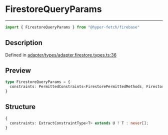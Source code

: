 

# FirestoreQueryParams

<div class="api-docs__separator" data-reactroot="">

---

</div><div class="api-docs__import" data-reactroot="">

```ts
import { FirestoreQueryParams } from "@hyper-fetch/firebase"
```

</div><div class="api-docs__section">

## Description

</div><div class="api-docs__description"><span class="api-docs__do-not-parse">



</span></div><p class="api-docs__definition">

Defined in [adapter/types/adapter.firestore.types.ts:36](https://github.com/BetterTyped/hyper-fetch/blob/cc329b91/packages/adapter-firebase/src/adapter/types/adapter.firestore.types.ts#L36)

</p><div class="api-docs__section">

## Preview

</div><div class="api-docs__preview type">

```ts
type FirestoreQueryParams = {
  constraints: PermittedConstraints<FirestorePermittedMethods, FirestoreConstraintsUnion | SharedQueryConstraints>[]; 
}
```

</div><div class="api-docs__section">

## Structure

</div><div class="api-docs__returns">

```ts
{
  constraints: ExtractConstraintType<T> extends U ? T : never[];
}
```

</div>